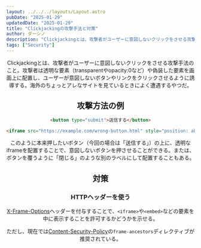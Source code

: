 ```yaml
---
layout: ../../../layouts/Layout.astro
pubDate: "2025-01-29"
updatedDate: "2025-01-29"
title: "Clickjackingの攻撃手法と対策"
author: ダーシノ
description: "Clickjackingとは、攻撃者がユーザーに意図しないクリックをさせる攻撃手法のこと。攻撃者は透明な要素（transparentやopacity:0など）や偽装した要素を画面上に配置し、ユーザーが意図しないボタンやリンクをクリックさせるように誘導する。海外のちょっとアレなサイトを見ているときによく遭遇するやつだ。"
tags: ["Security"]
---
```



<Header {...frontmatter} />

Clickjackingとは、攻撃者がユーザーに意図しないクリックをさせる攻撃手法のこと。攻撃者は透明な要素（transparentやopacity:0など）や偽装した要素を画面上に配置し、ユーザーが意図しないボタンやリンクをクリックさせるように誘導する。海外のちょっとアレなサイトを見ているときによく遭遇するやつだ。

## 攻撃方法の例

```html
<button type="submit">送信する</button>

<iframe src="https://example.com/wrong-button.html" style="position: absolute; z-index: 9999999; opacity: 0;"></iframe>
```

このように本来押したいボタン（今回の場合は「送信する」）の上に、透明なiframeを配置することで、意図しないボタンを押させることができる。または、ボタンを覆うように「閉じる」のような別のラベルにして配置することもある。

## 対策

### HTTPヘッダーを使う

[X-Frame-Options](https://developer.mozilla.org/ja/docs/Web/HTTP/Headers/X-Frame-Options)ヘッダーを付与することで、`<iframe>`や`<embed>`などの要素を中に表示することを許可するかどうかを示せる。

ただし、現在では[Content-Security-Policy](https://developer.mozilla.org/ja/docs/Web/HTTP/Headers/Content-Security-Policy)の`frame-ancestors`ディレクティブが推奨されている。
